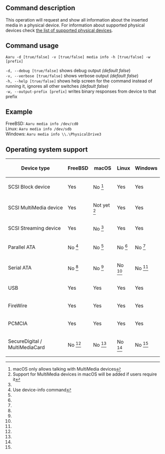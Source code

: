 ==Command description==
This operation will request and show all information about the inserted media in a physical device. For information about supported physical devices check [[Supported-devices.mediawiki|the list of supported physical devices]].

==Command usage==
<code>Aaru -d [true/false] -v [true/false] media info -h [true/false] -w [prefix] <device-path></code>

<code>-d, --debug [true/false]</code> shows debug output ''(default false'')<br />
<code>-v, --verbose [true/false]</code> shows verbose output ''(default false'')<br />
<code>-h, --help [true/false]</code> shows help screen for the command instead of running it, ignores all other switches ''(default false)''<br />
<code>-w, --output-prefix [prefix]</code> writes binary responses from device to that prefix<br />

==Example==
FreeBSD: <code>Aaru media info /dev/cd0</code><br />
Linux: <code>Aaru media info /dev/sdb</code><br />
Windows: <code>Aaru media info \\.\PhysicalDrive3</code><br />

==Operating system support==
{|
! Device type
! FreeBSD
! macOS
! Linux
! Windows
|-
| SCSI Block device
| Yes
| No <ref name="macOS permissions">macOS only allows talking with MultiMedia devices</ref>
| Yes
| Yes
|-
| SCSI MultiMedia device
| Yes
| Not yet <ref name="macOS users">Support for MultiMedia devices in macOS will be added if users require it</ref>
| Yes
| Yes
|-
| SCSI Streaming device
| Yes
| No <ref name="macOS permissions"/>
| Yes
| Yes
|-
| Parallel ATA
| No <ref name="atamedia">Use device-info command</ref>
| No <ref name="atamedia"/>
| No <ref name="atamedia"/>
| No <ref name="atamedia"/>
|-
| Serial ATA
| No <ref name="atamedia"/>
| No <ref name="atamedia"/>
| No <ref name="atamedia"/>
| No <ref name="atamedia"/>
|-
| USB
| Yes
| Yes
| Yes
| Yes
|-
| FireWire
| Yes
| Yes
| Yes
| Yes
|-
| PCMCIA
| Yes
| Yes
| Yes
| Yes
|-
| SecureDigital / MultiMediaCard
| No <ref name="atamedia"/>
| No <ref name="atamedia"/>
| No <ref name="atamedia"/>
| No <ref name="atamedia"/>
|}

<references/>
